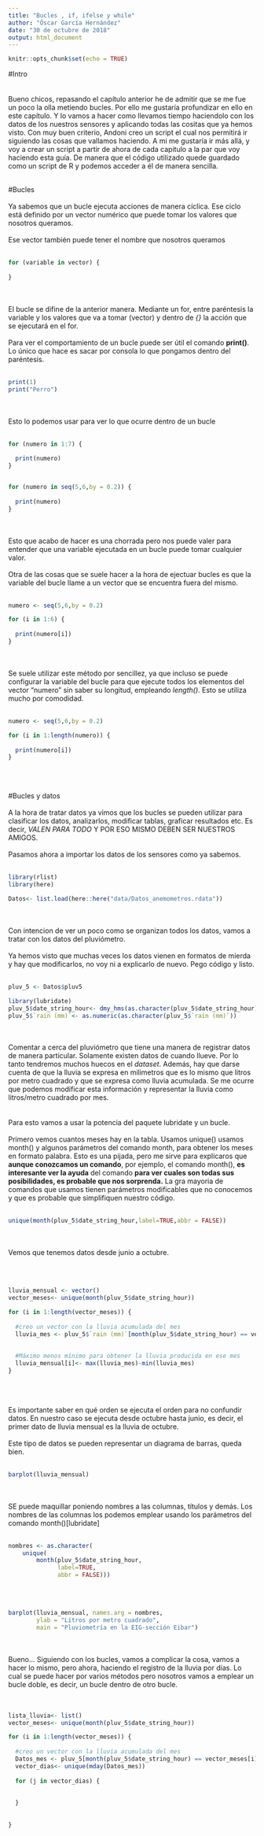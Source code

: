 ```yaml
---
title: "Bucles , if, ifelse y while"
author: "Óscar García Hernández"
date: "30 de octubre de 2018"
output: html_document
---
```


```r
knitr::opts_chunk$set(echo = TRUE)
```

#Intro  
<br />
<br />
Bueno chicos, repasando el capítulo anterior he de admitir que se me fue un poco la olla metiendo bucles. Por ello me gustaría profundizar en ello en este capítulo. Y lo vamos a hacer como llevamos tiempo haciendolo con los datos de los nuestros sensores y aplicando todas las cositas que ya hemos visto. Con muy buen criterio, Andoni creo un script el cual nos permitirá ir siguiendo las cosas que vallamos haciendo. A mi me gustaría ir más allá, y voy a crear un script a partir de ahora de cada capitulo a la par que voy haciendo esta guía. De manera que el código utilizado quede guardado como un script de R y podemos acceder a él de manera sencilla. 
<br />
<br />

#Bucles 
<br />
<br />
Ya sabemos que un bucle ejecuta acciones de manera cíclica. Ese ciclo está definido por un vector numérico que puede tomar los valores que nosotros queramos. 
<br />
<br />
Ese vector también puede tener el nombre que nosotros queramos
<br />
<br />
```r
for (variable in vector) {
    
}
```
<br />
<br />
El bucle se difine de la anterior manera. Mediante un for, entre paréntesis la variable y los valores que va a tomar (vector) y dentro de *{}* la acción que se ejecutará en el for.
<br />
<br />
Para ver el comportamiento de un bucle puede ser útil el comando **print()**. Lo único que hace es sacar por consola lo que pongamos dentro del paréntesis. 
<br />
<br />
```r
print(1)
print("Perro")
```
<br />
<br />
Esto lo podemos usar para ver lo que ocurre dentro de un bucle
<br />
<br />
```r
for (numero in 1:7) {
  
  print(numero)
}


for (numero in seq(5,6,by = 0.2)) {
  
  print(numero)
}
```
<br />
<br />
Esto que acabo de hacer es una chorrada pero nos puede valer para entender que una variable ejecutada en un bucle puede tomar cualquier valor. 
<br />
<br />
Otra de las cosas que se suele hacer a la hora de ejectuar bucles es que la variable del bucle llame a un vector que se encuentra fuera del mismo.
<br />
<br />
```r
numero <- seq(5,6,by = 0.2)

for (i in 1:6) {
  
  print(numero[i])
}
```
<br />
<br />
Se suele utilizar este método por sencillez, ya que incluso se puede configurar la variable del bucle para que ejecute todos los elementos del vector "numero" sin saber su longitud, empleando *length()*. Esto se utiliza mucho por comodidad.
<br />
<br />
```r
numero <- seq(5,6,by = 0.2)

for (i in 1:length(numero)) {
  
  print(numero[i])
}
```
<br />
<br />

#Bucles y datos
<br />
<br />
A la hora de tratar datos ya vimos que los bucles se pueden utilizar para clasificar los datos, analizarlos, modificar tablas, graficar resultados etc. Es decir,  *VALEN PARA TODO* Y POR ESO MISMO DEBEN SER NUESTROS AMIGOS. 
<br />
<br />
Pasamos ahora a importar los datos de los sensores como ya sabemos.
<br />
<br />
```r
library(rlist)
library(here)

Datos<- list.load(here::here("data/Datos_anemometros.rdata"))
```
<br />
<br />
Con intencion de ver un poco como se organizan todos los datos, vamos a tratar con los datos del pluviómetro. 
<br />
<br />
Ya hemos visto que muchas veces los datos vienen en formatos de mierda y hay que modificarlos, no voy ni a explicarlo de nuevo. Pego código y listo. <br />
<br />
```r
pluv_5 <- Datos$pluv5

library(lubridate)
pluv_5$date_string_hour<- dmy_hms(as.character(pluv_5$date_string_hour))
pluv_5$`rain (mm)`<- as.numeric(as.character(pluv_5$`rain (mm)`))
```
<br />
<br />
Comentar a cerca del pluviómetro que tiene una manera de registrar datos de manera particular. Solamente existen datos de cuando llueve. Por lo tanto tendremos muchos huecos en el *dataset*. Además, hay que darse cuenta de que la lluvia se expresa en milimetros que es lo mismo que litros por metro cuadrado y que se expresa como lluvia acumulada. Se me ocurre que podemos modificar esta información  y representar la lluvia como litros/metro cuadrado por mes.   
<br />
<br />
Para esto vamos a usar la potencia del paquete lubridate y un bucle. 
<br />
<br />
Primero vemos cuantos meses hay en la tabla. Usamos unique() usamos month() y algunos parámetros del comando month,  para obtener los meses en formato palabra. Esto es una pijada, pero me sirve para explicaros que **aunque conozcamos un comando**, por ejemplo, el comando month(), **es interesante ver la ayuda** del comando **para ver cuales son todas sus posibilidades, es probable que nos sorprenda.** La gra mayoria de comandos que usamos tienen parámetros modificables que no conocemos y que es probable que simplifiquen nuestro código. 
<br />
<br />
```r
unique(month(pluv_5$date_string_hour,label=TRUE,abbr = FALSE))
```
<br />
<br />
Vemos que tenemos datos desde junio a octubre.

<br />
<br />
```r

lluvia_mensual <- vector()
vector_meses<- unique(month(pluv_5$date_string_hour))

for (i in 1:length(vector_meses)) {
  
  #creo un vector con la lluvia acumulada del mes
  lluvia_mes <- pluv_5$`rain (mm)`[month(pluv_5$date_string_hour) == vector_meses[i]] 
  
  
  #Máximo menos mínimo para obtener la lluvia producida en ese mes
  lluvia_mensual[i]<- max(lluvia_mes)-min(lluvia_mes)
}
          
```
<br />
<br />
Es importante saber en qué orden se ejecuta el orden para no confundir datos. En nuestro caso se ejecuta desde octubre hasta junio, es decir, el primer dato de lluvia mensual es la lluvia de octubre. 
<br />
<br />
Este tipo de datos se pueden representar un diagrama de barras, queda bien. <br />
<br />
```r
barplot(lluvia_mensual)
```
<br />
<br />
SE puede maquillar poniendo nombres a las columnas, títulos y demás. Los nombres de las columnas los podemos emplear usando los parámetros del comando month()[lubridate]
<br />
<br />

```r
nombres <- as.character(
    unique(
        month(pluv_5$date_string_hour,
              label=TRUE,
              abbr = FALSE)))
```


<br />
<br />
```r
barplot(lluvia_mensual, names.arg = nombres,
        ylab = "Litros por metro cuadrado",
        main = "Pluviometría en la EIG-sección Eibar")
```
<br />
<br />
Bueno... Siguiendo con los bucles, vamos a complicar la cosa, vamos a hacer lo mismo, pero ahora, haciendo el registro de la lluvia por días. Lo cual se puede hacer por varios métodos pero nosotros vamos a emplear un bucle doble, es decir, un bucle dentro de otro bucle.  
<br />
<br />
```r
lista_lluvia<- list()
vector_meses<- unique(month(pluv_5$date_string_hour))

for (i in 1:length(vector_meses)) {
  
  #creo un vector con la lluvia acumulada del mes
  Datos_mes <- pluv_5[month(pluv_5$date_string_hour) == vector_meses[i],] 
  vector_dias<- unique(mday(Datos_mes))
  
  for (j in vector_dias) {
    
    
  }
  
  
}
```

